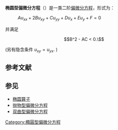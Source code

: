 ''' 椭圆型偏微分方程'''（{{lang-en|Elliptic partial differential equation}}）是一类二阶[[偏微分方程|偏微分方程]]，形式为：
: <math>Au_{xx} + 2Bu_{xy} + Cu_{yy} + Du_x + Eu_y + F = 0\,</math>
并满足
:<math>B^2 - AC < 0.\ </math>

(另有隐含条件 <math>u_{xy}=u_{yx}</math>. )

==参考文献==
{{reflist}}

==参见==
*[[椭圆算子|椭圆算子]]
*[[抛物型偏微分方程|抛物型偏微分方程]]
*[[双曲型偏微分方程|双曲型偏微分方程]]

[[Category:橢圓型偏微分方程|Category:橢圓型偏微分方程]]